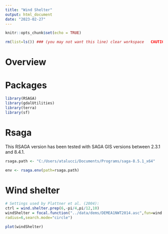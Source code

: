 ```yaml
---
title: "Wind Shelter"
output: html_document
date: "2023-02-27"
---
```





```r
knitr::opts_chunk$set(echo = TRUE)
```

```r
rm(list=ls()) ### (you may not want this line) clear workspace   CAUTION!!!
```
# Overview


# Packages
```r
library(RSAGA)
library(gdalUtilities)
library(terra)
library(sf)
```


# Rsaga 
This RSAGA version has been tested with SAGA GIS versions between 2.3.1 and 8.4.1.
```r
rsaga.path <- "C:/Users/atalucci/Documents/Programs/saga-8.5.1_x64"
```

```r
env <- rsaga.env(path=rsaga.path) 
```



# Wind shelter

```r
# Settings used by Plattner et al. (2004):
ctrl = wind.shelter.prep(6,-pi/4,pi/12,10)
windShelter = focal.function("../data/dems/DEMEA1NWT2014.asc",fun=wind.shelter,control=ctrl,
radius=6,search.mode="circle")
```

```r
plot(windShelter)
```



